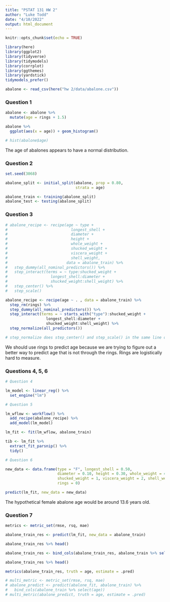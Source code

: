 ```yaml
---
title: "PSTAT 131 HW 2"
author: "Luke Todd"
date: "4/10/2022"
output: html_document
---
```


```r

knitr::opts_chunk$set(echo = TRUE)

library(here)
library(ggplot2)
library(tidyverse)
library(tidymodels)
library(corrplot)
library(ggthemes)
library(yardstick)
tidymodels_prefer()

abalone <- read_csv(here("hw 2/data/abalone.csv"))

```

### Question 1

```r

abalone <- abalone %>% 
  mutate(age = rings + 1.5)

abalone %>%
  ggplot(aes(x = age)) + geom_histogram()

# hist(abalone$age)

```

The age of abalones appears to have a normal distribution.


### Question 2

```r

set.seed(3068)

abalone_split <- initial_split(abalone, prop = 0.80,
                               strata = age)

abalone_train <- training(abalone_split)
abalone_test <- testing(abalone_split)

```

### Question 3

```r

# abalone_recipe <- recipe(age ~ type + 
#                            longest_shell + 
#                            diameter + 
#                            height + 
#                            whole_weight + 
#                            shucked_weight + 
#                            viscera_weight + 
#                            shell_weight, 
#                          data = abalone_train) %>%
#   step_dummy(all_nominal_predictors()) %>%
#   step_interact(terms = ~ type:shucked_weight +
#                   longest_shell:diameter +
#                   shucked_weight:shell_weight) %>%
#   step_center() %>%
#   step_scale()

abalone_recipe <- recipe(age ~ . , data = abalone_train) %>% 
  step_rm(rings) %>% 
  step_dummy(all_nominal_predictors()) %>% 
  step_interact(terms = ~ starts_with("type"):shucked_weight +
                  longest_shell:diameter + 
                  shucked_weight:shell_weight) %>% 
  step_normalize(all_predictors())

# step_normalize does step_center() and step_scale() in the same line of code

```

We should use rings to predict age because we are trying to figure out a better way to predict age that is not through the rings. Rings are logistically hard to measure.

### Questions 4, 5, 6

```r

# Question 4

lm_model <- linear_reg() %>%
  set_engine("lm")

# Question 5

lm_wflow <- workflow() %>%
  add_recipe(abalone_recipe) %>%
  add_model(lm_model)

lm_fit <- fit(lm_wflow, abalone_train)

tib <- lm_fit %>%
  extract_fit_parsnip() %>%
  tidy()

# Question 6

new_data <- data.frame(type = "F", longest_shell = 0.50, 
                       diameter = 0.10, height = 0.30, whole_weight = 4, 
                       shucked_weight = 1, viscera_weight = 2, shell_weight = 1,
                       rings = 0)

predict(lm_fit, new_data = new_data)


```

The hypothetical female abalone age would be around 13.6 years old.

### Question 7

```r

metrics <- metric_set(rmse, rsq, mae)

abalone_train_res <- predict(lm_fit, new_data = abalone_train)

abalone_train_res %>% head()

abalone_train_res <- bind_cols(abalone_train_res, abalone_train %>% select(age))

abalone_train_res %>% head()

metrics(abalone_train_res, truth = age, estimate = .pred)

# multi_metric <- metric_set(rmse, rsq, mae)
# abalone_predict <- predict(abalone_fit, abalone_train) %>% 
#   bind_cols(abalone_train %>% select(age))
# multi_metric(abalone_predict, truth = age, estimate = .pred)

```









